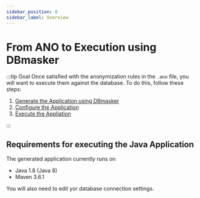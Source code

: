 ```yaml
---
sidebar_position: 0
sidebar_label: Overview
---
```



# From ANO to Execution using DBmasker

:::tip Goal
Once satisfied with the anonymization rules in the `.ano` file, you will want to execute them against the database.
To do this, follow these steps:

1.  [Generate the Application using DBmasker](.././generate)
2.  [Configure the Application](.././configure)
3.  [Execute the Appliation](.././execute)

:::

## Requirements for executing the Java Application

The generated application currently runs on

- Java 1.8 (Java 8)
- Maven 3.6.1

You will also need to edit yor database connection settings.
